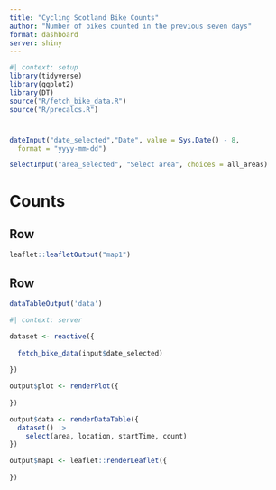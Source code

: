 ```yaml
---
title: "Cycling Scotland Bike Counts"
author: "Number of bikes counted in the previous seven days"
format: dashboard
server: shiny
---
```


```r
#| context: setup
library(tidyverse)
library(ggplot2)
library(DT)
source("R/fetch_bike_data.R")
source("R/precalcs.R")
```

#  {.sidebar}

```r
dateInput("date_selected","Date", value = Sys.Date() - 8,
  format = "yyyy-mm-dd")
```

```r
selectInput("area_selected", "Select area", choices = all_areas)
```
# Counts

## Row {height=50%}

```r
leaflet::leafletOutput("map1")
```
## Row {height=50%}

```r
dataTableOutput('data')
```

```r
#| context: server

dataset <- reactive({
  
  fetch_bike_data(input$date_selected)
  
})

output$plot <- renderPlot({
  
})

output$data <- renderDataTable({
  dataset() |> 
    select(area, location, startTime, count)
})

output$map1 <- leaflet::renderLeaflet({
  
})
```
